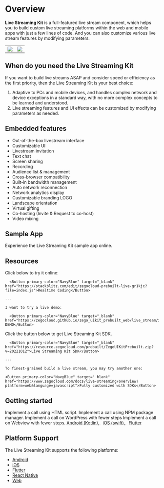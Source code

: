 # Overview


**Live Streaming Kit** is a full-featured live stream component, which helps you to build custom live streaming platforms within the web and mobile apps with just a few lines of code. And you can also customize various live stream features by modifying parameters.
 
|                                                                                                                                      |                                                                                                                                      |
| ------------------------------------------------------------------------------------------------------------------------------------ | ------------------------------------------------------------------------------------------------------------------------------------ |
| <Frame width="512" height="auto" caption=""><img src="https://storage.zego.im/sdk-doc/Pics/Prebuilt_Web/liveStream_P.jpg" /></Frame> | <Frame width="180" height="auto" caption=""><img src="https://storage.zego.im/sdk-doc/Pics/Prebuilt_Web/liveStream_m.png" /></Frame> |


## When do you need the Live Streaming Kit


If you want to build live streams ASAP and consider speed or efficiency as the first priority, then the Live Streaming Kit is your best choice: 
1. Adaptive to PCs and mobile devices, and handles complex network and device exceptions in a standard way, with no more complex concepts to be learned and understood.
2. Live streaming features and UI effects can be customized by modifying parameters as needed.

## Embedded features 

* Out-of-the-box livestream interface
* Customizable UI
* Livestream invitation
* Text chat
* Screen sharing
* Recording
* Audience list & management
* Cross-browser compatibility
* Built-in bandwidth management
* Auto network reconnection
* Network analytics display
* Customizable branding LOGO
* Landscape orientation
* Virtual gifting
* Co-hosting (Invite & Request to co-host)
* Video mixing

## Sample App

<CardGroup cols={2}>
<Card title="Online" href="https://zegocloud.github.io/zego_uikit_prebuilt_web/live_stream/index.html?roomID=0B9ji&role=Host&userID=73864816&lang=en" target="_blank">
  Experience the Live Streaming Kit sample app online.
</Card>
</CardGroup>

## Resources
<CardGroup cols={2}>
  <Card title="I want to code online and check it in action:">
    Click below to try it online:

	  <Button primary-color="NavyBlue" target="_blank" href="https://stackblitz.com/edit/zegocloud-prebuilt-live-gr1kjc?file=index.js">Realtime Coding</Button>

    ---

    I want to try a live demo:

	  <Button primary-color="NavyBlue" target="_blank" href="https://zegocloud.github.io/zego_uikit_prebuilt_web/live_stream/index.html">LIVE DEMO</Button>
  </Card>
  <Card title="I want to check out Live Streaming Kit:">
    Click the button below to get Live Streaming Kit SDK.

	  <Button primary-color="NavyBlue" target="_blank" href="https://resource.zegocloud.com/prebuilt/ZegoUIKitPrebuilt.zip?v=20221012">Live Streaming Kit SDK</Button>

    ---

    To finest-grained build a live stream, you may try another one:

	<Button primary-color="NavyBlue" target="_blank" href="https://www.zegocloud.com/docs/live-streaming/overview?platform=web&language=javascript">Fully customized with SDKs</Button>
  </Card>
</CardGroup>




## Getting started


<CardGroup cols={2}>
  <Card title="Using HTML script (JQuery, PHP, JSP)" href="./02-Quick%20start/01-Using HTML script.mdx">
    Implement a call using HTML script.
  </Card>
  <Card title="Using NPM package manager (React, Vue, Angular)" href="./02-Quick%20start/02-Using NPM package manager.mdx">
    Implement a call using NPM package manager.
  </Card>
  <Card title="Using WordPress" href="./02-Quick%20start/03-Using WordPress.mdx">
    Implement a call on WordPress with fewer steps
  </Card>
  <Card title="Using WebView" href="https://www.zegocloud.com/blog/webrtc-ios" target="_blank">
    Implement a call on Webview with fewer steps.
    <a href="https://www.zegocloud.com/blog/webrtc-android" target="_blank">Android (Kotlin), </a>&nbsp;
    <a href="https://www.zegocloud.com/blog/webrtc-ios" target="_blank">iOS (swift), </a>&nbsp;
    <a href="https://www.zegocloud.com/blog/flutter-webrtc" target="_blank">Flutter</a>
  </Card>
</CardGroup>

## Platform Support

The Live Streaming Kit supports the following platforms:

- [Android](https://www.zegocloud.com/docs/uikit/live-streaming-kit-android/overview)
- [iOS](https://www.zegocloud.com/docs/uikit/live-streaming-kit-ios/overview)
- [Flutter](https://www.zegocloud.com/docs/uikit/live-streaming-kit-flutter/overview)
- [React Native](https://www.zegocloud.com/docs/uikit/live-streaming-kit-rn/overview)
- [Web](https://www.zegocloud.com/docs/uikit/live-streaming-kit-web/overview)